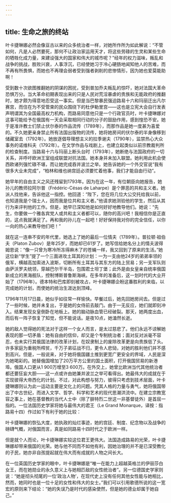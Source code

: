 ```yaml
---
---
---
```

title: 生命之旅的终站
---




叶卡捷琳娜必然会像亘古以来的众多统治者一样，对她所作所为如此解说：“不管如何，凡是人必然要死，那何不让政治家运用天才，将这些劳碌的生灵和某些生命的牺牲化成力量，来建设强大的国家和伟大的城市呢？”经年的权力滋味，叛乱和战争的挑战，胜败兴衰，人事浮沉，已经使她习于冷心硬肠地闻知他人的苦难，而不再有所畏惧，而她也不再理会弱者受到强者剥削的悲惨情形，因为她也爱莫能助啊！

受到数十次欲图推翻她的阴谋的困扰，受到普加乔夫叛乱的惊吓，她对法国大革命恐惧万分。当大革命初期表现出来的只是人民对荒淫暴虐的贵族和无能政府的推翻时，她才颇为得意地忍受这一事实。但是当巴黎暴民强迫路易十六和玛丽迁出凡尔赛宫，而住在为不受管束的民众围绕下的杜伊勒里宫——这也是立宪大会自行发表声明谓其为全国最高权力机构，而路易同意他只是一个行政官员时，叶卡捷琳娜对这事可能给予在俄国有一天会采取相同行动的分子的鼓励作用，感到惶恐不安。她于是准许教士们禁止伏尔泰的作品流传（1789年），而那作品是她一度甚为喜爱的。不久她更亲身禁止所有法国出版物的流传，她将她房间的伏尔泰的半身像移到储藏室去（1792年）。她放逐倡导理想主义的拉季谢夫（1790年），监禁热心大众事务的诺维科夫（1792年）。在文学作品与戏剧上，也建立起类似以前宗教裁判所的检查制度。当路易十六与玛丽上断头台时（1793年），她断绝与法国政府的一切关系，并呼吁欧洲王室组成联盟对抗法国。她本身并未加入联盟。她利用此机会使西欧诸列强忙碌不堪，而让她完成吞并波兰之举。她告诉她的一个外交官说“我有很多大业未完成”，“柏林和维也纳宫廷必须要忙着他事，我们才能自由行动”。

她早年的自由主义之风还残留到1793年。因为在这一年，有位朝臣向她报告，她孙儿的教师拉阿尔普（Frédéric-Césas de Laharpe）是个罪恶的共和主义者。她派人找他来，告诉他这一指控。他回道：“陛下，您在将几位大公交托给我以前，也知道我是个瑞士人，因而我是位共和主义者。”他请求她测验他的学生，然后从其行为来评判他的工作。但是，她早已深知他是如何好好地教导他们。她说：“先生，你要做一个雅各宾党人或共和主义者都可以，随你的高兴吧！我相信你是正直的，这点我就满足了。再和我的孙儿在一起吧！好好保持我对你的完全信任，以你一向的热心来教导他们吧！”

就在这一连串不安的年代里，她选上了她的最后一位情夫（1789年）。普拉顿·祖伯夫（Platon Zubov）是年25岁，而她却已61岁了。她写信给她名分上的情夫波得姆恩说：“像一只曾为寒冷所冻得麻木了的苍蝇一样，我又回到了原来的生活。”她这位新“学生”提了一个三面进攻土耳其的计划：一为一支由他24岁的弟弟率领的俄军，横越高加索进入波斯，切断所有土耳其与其东方的陆上贸易；另一支军队则由萨沃罗夫统领，穿越巴尔干半岛，包围君士坦丁堡；此外是由女皇亲自统率俄国新成立的黑海舰队，控制博斯普鲁斯海峡。在多年的准备后，这一划时代的大业开始了（1796年）。德本特和巴库即刻被攻占，叶卡捷琳娜企盼这番胜利的来临，以完成她的计划，而使她的统治生涯达到顶峰。

1796年11月17日晨，她似乎如往常一样愉快。早餐过后，她先回她房间去。但是过了一些时候，她并未复出，于是她的女侍前去敲门。由于一无反应，她们就即刻冲入。结果发现女皇倒卧在地板上。她的脑动脉血管已经破裂。那天，她两度出血，而后有一阵子恢复了知觉，但不能说话。是夜10点，她溘然长逝。

她的敌人觉得她的死法对于这样一个女人而言，是太过慈悲了。他们永远不谅解她表现的那一切矛盾：她有自由的信仰，却又是个专制统治者；面对反对派毫不容忍，也未实行其俄国法律的改革计划，在奴隶制上的废除改革更是向贵族低了头。许多家庭为重税所榨贫，千万子弟征战不归，更令人悲恸，对她的胜利他们并不感到高兴。但是，一般说来，对于她将俄国疆土推到更宽广更安全的界域，人民是深为她喝彩的。她替俄国增加了20万平方公里的国土面积，打开俄国贸易的新港埠。俄国人口更从1 900万增至3 600万。在外交上，她曾比欧洲当代其他统治者都还要狂妄大胆——这一点或许由她兼并波兰之举可看得出。她最伟大的成就在于实现彼得大帝西化的计划。不过，对此构想与努力，彼得只考虑到技术层面，叶卡捷琳娜则认为此一运动主要是文化上的问题。凭其人格的力量与勇气，她将俄国带出了中古世纪，而进入文学、哲学、科学和艺术的现代思潮洪流中。在建立宗教宽容之事上，她在基督教的当代人士中（除了腓特烈二世这一非基督徒外）是首屈一指的。一位法国历史学家将她与最伟大的君王（Le Grand Monarque，译按：指路易十四）作过如下有利于她的比较：

叶卡捷琳娜的恢弘大度，她执政的灿烂事迹，她的宫廷、制度、纪念物以及战争的磅礴气概，对俄国而言，真是如同路易十四时代之于欧洲一样。

但是就个人而论，叶卡捷琳娜实较这位君王更伟大。法国造成路易的光荣，叶卡捷琳娜却带来俄国的光荣。她与他不同而不如他有利，因她治理的并不是已深受教化的子民，她亦非自孩提起就在伟大而有成就的人物之间长大。



在一位英国历史学家的眼中，叶卡捷琳娜是“唯一在能力上超越英格兰的伊丽莎白女王，而在她勋业的永久意义上与她相匹敌的女性统治者”。另一位德国史学家则说：“她是彻头彻尾的一位‘政治人物’，在现代史上没有任何其他女性能与她相比，然而，她同时也是一位十足的女性和伟大的女士。”我们可以引用歌德所说的这一宽宏的原则来下结论：“她的失误乃是时代的感染使然，但是她的德业却属于她自己。”